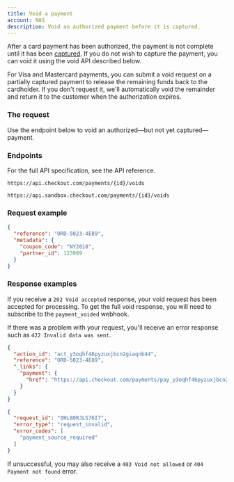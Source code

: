 ```yaml
---
title: Void a payment
account: NAS
description: Void an authorized payment before it is captured.
---
```


After a card payment has been authorized, the payment is not complete until it has been [captured](/payments/manage-payments/capture-a-payment). If you do not wish to capture the payment, you can void it using the void API described below.

<TipBox variant="info">

For Visa and Mastercard payments, you can submit a void request on a partially captured payment to release the remaining funds back to the cardholder. If you don't request it, we'll automatically void the remainder and return it to the customer when the authorization expires.

</TipBox>

### The request

Use the endpoint below to void an authorized—but not yet captured—payment.

### Endpoints

For the full API specification, see the <ExternalLink href="https://api-reference.checkout.com/preview/crusoe/" >API reference</ExternalLink>.

<tabs>
<tab title="Live">
<LineCodeWrapper type="post">

`https://api.checkout.com/payments/{id}/voids`

</LineCodeWrapper>
</tab>
<tab title="Sandbox">
  <LineCodeWrapper type="post">

`https://api.sandbox.checkout.com/payments/{id}/voids`

</LineCodeWrapper>
</tab>
</tabs>

### Request example

```json
{
  "reference": "ORD-5023-4E89",
  "metadata": {
    "coupon_code": "NY2018",
    "partner_id": 123989
  }
}
```

### Response examples

If you receive a `202 Void accepted` response, your void request has been accepted for processing. To get the full void response, you will need to subscribe to the `payment_voided` webhook.

If there was a problem with your request, you'll receive an error response such as `422 Invalid data was sent`.

<tabs>
<tab title="202 Void accepted">

```json
{
  "action_id": "act_y3oqhf46pyzuxjbcn2giaqnb44",
  "reference": "ORD-5023-4E89",
  "_links": {
    "payment": {
      "href": "https://api.checkout.com/payments/pay_y3oqhf46pyzuxjbcn2giaqnb44"
    }
  }
}
```

</tab>
<tab title="422 Invalid data was sent">

```json
{
  "request_id": "0HL80RJLS76I7",
  "error_type": "request_invalid",
  "error_codes": [
    "payment_source_required"
  ]
}
```

</tab>
</tabs>

<TipBox variant="info">

If unsuccessful, you may also receive a `403 Void not allowed` or `404 Payment not found` error.

</TipBox>
